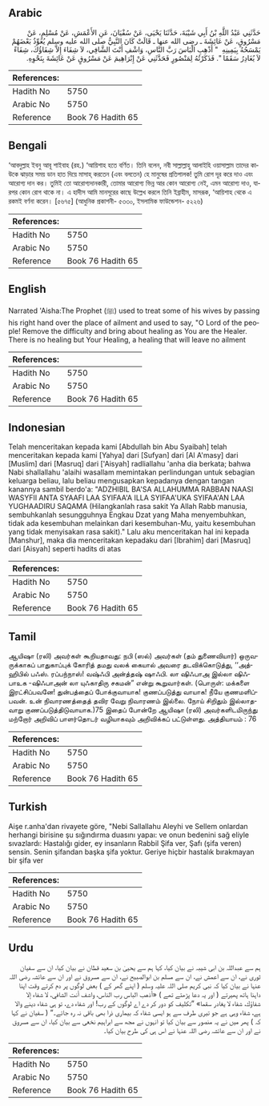 ## Arabic


<div dir="rtl" lang="ar" style={{fontSize:'larger',backgroundColor:'#f8f9fa',padding:20}}>
حَدَّثَنِي عَبْدُ اللَّهِ بْنُ أَبِي شَيْبَةَ، حَدَّثَنَا يَحْيَى، عَنْ سُفْيَانَ، عَنِ الأَعْمَشِ، عَنْ مُسْلِمٍ، عَنْ مَسْرُوقٍ، عَنْ عَائِشَةَ ـ رضى الله عنها ـ قَالَتْ كَانَ النَّبِيُّ صلى الله عليه وسلم يُعَوِّذُ بَعْضَهُمْ يَمْسَحُهُ بِيَمِينِهِ ‏ "‏ أَذْهِبِ الْبَاسَ رَبَّ النَّاسِ، وَاشْفِ أَنْتَ الشَّافِي، لاَ شِفَاءَ إِلاَّ شِفَاؤُكَ، شِفَاءً لاَ يُغَادِرُ سَقَمًا ‏"‏‏.‏ فَذَكَرْتُهُ لِمَنْصُورٍ فَحَدَّثَنِي عَنْ إِبْرَاهِيمَ عَنْ مَسْرُوقٍ عَنْ عَائِشَةَ بِنَحْوِهِ‏.‏
</div>
<div style={{backgroundColor:'#f8f9fa',padding:20, marginBottom: 10}}><table> <thead> <tr> <th>References:</th> <th></th> </tr> </thead> <tbody><tr><td>Hadith No</td><td>5750</td></tr><tr><td>Arabic No</td><td>5750</td></tr><tr><td>Reference</td><td>Book 76 Hadith 65</td></tr></tbody></table></div>

## Bengali


<div dir="ltr" lang="bn" style={{fontSize:'larger',backgroundColor:'#f8f9fa',padding:20}}>
‘আবদুল্লাহ ইবনু আবূ শাইবাহ (রহ.) ‘আয়িশাহ হতে বর্ণিত। তিনি বলেন, নবী সাল্লাল্লাহু আলাইহি ওয়াসাল্লাম তাদের কাউকে ঝাড়ার সময় ডান হাত দিয়ে মাসাহ্ করতেন (এবং বলতেন) হে মানুষের প্রতিপালক! তুমি রোগ দূর করে দাও এবং আরোগ্য দান কর। তুমিই তো আরোগ্যদানকারী, তোমার আরোগ্য ভিন্ন আর কোন আরোগ্য নেই, এমন আরোগ্য দাও, যারপর কোন রোগ থাকে না। এ হাদীস আমি মানসূরের কাছে উল্লেখ করলে তিনি ইব্রাহীম, মাসরূক, ‘আয়িশাহ থেকে এ রকমই বর্ণনা করেন। [৫৬৭৫] (আধুনিক প্রকাশনী- ৫৩৩০, ইসলামিক ফাউন্ডেশন- ৫২২৬)
</div>
<div style={{backgroundColor:'#f8f9fa',padding:20, marginBottom: 10}}><table> <thead> <tr> <th>References:</th> <th></th> </tr> </thead> <tbody><tr><td>Hadith No</td><td>5750</td></tr><tr><td>Arabic No</td><td>5750</td></tr><tr><td>Reference</td><td>Book 76 Hadith 65</td></tr></tbody></table></div>

## English


<div dir="ltr" lang="en" style={{fontSize:'larger',backgroundColor:'#f8f9fa',padding:20}}>
Narrated 'Aisha:The Prophet (ﷺ) used to treat some of his wives by passing his right hand over the place of ailment and used to say, "O Lord of the people! Remove the difficulty and bring about healing as You are the Healer. There is no healing but Your Healing, a healing that will leave no ailment
</div>
<div style={{backgroundColor:'#f8f9fa',padding:20, marginBottom: 10}}><table> <thead> <tr> <th>References:</th> <th></th> </tr> </thead> <tbody><tr><td>Hadith No</td><td>5750</td></tr><tr><td>Arabic No</td><td>5750</td></tr><tr><td>Reference</td><td>Book 76 Hadith 65</td></tr></tbody></table></div>

## Indonesian


<div dir="ltr" lang="id" style={{fontSize:'larger',backgroundColor:'#f8f9fa',padding:20}}>
Telah menceritakan kepada kami [Abdullah bin Abu Syaibah] telah menceritakan kepada kami [Yahya] dari [Sufyan] dari [Al A'masy] dari [Muslim] dari [Masruq] dari ['Aisyah] radliallahu 'anha dia berkata; bahwa Nabi shallallahu 'alaihi wasallam memintakan perlindungan untuk sebagian keluarga beliau, lalu beliau mengusapkan kepadanya dengan tangan kanannya sambil berdo'a: "ADZHIBIL BA'SA ALLAHUMMA RABBAN NAASI WASYFII ANTA SYAAFI LAA SYIFAA'A ILLA SYIFAA'UKA SYIFAA'AN LAA YUGHAADIRU SAQAMA (Hilangkanlah rasa sakit Ya Allah Rabb manusia, sembuhkanlah sesungguhnya Engkau Dzat yang Maha menyembuhkan, tidak ada kesembuhan melainkan dari kesembuhan-Mu, yaitu kesembuhan yang tidak menyisakan rasa sakit)." Lalu aku menceritakan hal ini kepada [Manshur], maka dia menceritakan kepadaku dari [Ibrahim] dari [Masruq] dari [Aisyah] seperti hadits di atas
</div>
<div style={{backgroundColor:'#f8f9fa',padding:20, marginBottom: 10}}><table> <thead> <tr> <th>References:</th> <th></th> </tr> </thead> <tbody><tr><td>Hadith No</td><td>5750</td></tr><tr><td>Arabic No</td><td>5750</td></tr><tr><td>Reference</td><td>Book 76 Hadith 65</td></tr></tbody></table></div>

## Tamil


<div dir="ltr" lang="ta" style={{fontSize:'larger',backgroundColor:'#f8f9fa',padding:20}}>
ஆயிஷா (ரலி) அவர்கள் கூறியதாவது: நபி (ஸல்) அவர்கள் (தம் துணைவியார்) ஒருவருக்காகப் பாதுகாப்புக் கோரித் தமது வலக் கையால் அவரை தடவிக்கொடுத்து, ‘‘அத்ஹிபில் பஃஸ். ரப்பந்நாஸ்! வஷ்ஃபி அன்த்தஷ் ஷாஃபி. லா ஷிஃபாஅ இல்லா ஷிஃபாஉக -ஷிஃபாஅன் லா யுஃகாதிரு சகமன்” என்று கூறுவார்கள். (பொருள்: மக்களை இரட்சிப்பவனே! துன்பத்தைப் போக்குவாயாக! குணப்படுத்து வாயாக! நீயே குணமளிப்பவன். உன் நிவாரணத்தைத் தவிர வேறு நிவாரணம் இல்லை. நோய் சிறிதும் இல்லாதவாறு குணப்படுத்திடுவாயாக.)75 இதைப் போன்றே ஆயிஷா (ரலி) அவர்களிடமிருந்து மற்றோர் அறிவிப் பாளர்தொடர் வழியாகவும் அறிவிக்கப் பட்டுள்ளது. அத்தியாயம் : 76
</div>
<div style={{backgroundColor:'#f8f9fa',padding:20, marginBottom: 10}}><table> <thead> <tr> <th>References:</th> <th></th> </tr> </thead> <tbody><tr><td>Hadith No</td><td>5750</td></tr><tr><td>Arabic No</td><td>5750</td></tr><tr><td>Reference</td><td>Book 76 Hadith 65</td></tr></tbody></table></div>

## Turkish


<div dir="ltr" lang="tr" style={{fontSize:'larger',backgroundColor:'#f8f9fa',padding:20}}>
Aişe r.anha'dan rivayete göre, "Nebi Sallallahu Aleyhi ve Sellem onlardan herhangi birisine şu sığındırma duasını yapaı: ve onun bedenini sağ eliyle sıvazlardı: Hastalığı gider, ey insanların Rabbil Şifa ver, Şafı (şifa veren) sensin. Senin şifandan başka şifa yoktur. Geriye hiçbir hastalık bırakmayan bir şifa ver
</div>
<div style={{backgroundColor:'#f8f9fa',padding:20, marginBottom: 10}}><table> <thead> <tr> <th>References:</th> <th></th> </tr> </thead> <tbody><tr><td>Hadith No</td><td>5750</td></tr><tr><td>Arabic No</td><td>5750</td></tr><tr><td>Reference</td><td>Book 76 Hadith 65</td></tr></tbody></table></div>

## Urdu


<div dir="rtl" lang="ur" style={{fontSize:'larger',backgroundColor:'#f8f9fa',padding:20}}>
ہم سے عبداللہ بن ابی شیبہ نے بیان کیا، کہا ہم سے یحییٰ بن سعید قطان نے بیان کیا، ان سے سفیان ثوری نے، ان سے اعمش نے، ان سے مسلم بن ابوالصبیح نے، ان سے مسروق نے اور ان سے عائشہ رضی اللہ عنہا نے بیان کیا کہ نبی کریم صلی اللہ علیہ وسلم ( اپنے گھر کے ) بعض لوگوں پر دم کرتے وقت اپنا داہنا ہاتھ پھیرتے ( اور یہ دعا پڑھتے تھے ) «أذهب الباس رب الناس،‏‏‏‏ ‏‏‏‏واشف أنت الشافي،‏‏‏‏ ‏‏‏‏لا شفاء إلا شفاؤك،‏‏‏‏ ‏‏‏‏شفاء لا يغادر سقما» ”تکلیف کو دور کر دے اے لوگوں کے رب! اور شفاء دے، تو ہی شفاء دینے والا ہے، شفاء وہی ہے جو تیری طرف سے ہو ایسی شفاء کہ بیماری ذرا بھی باقی نہ رہ جائے۔“ ( سفیان نے کہا کہ ) پھر میں نے یہ منصور سے بیان کیا تو انہوں نے مجھ سے ابراہیم نخعی سے بیان کیا، ان سے مسروق نے اور ان سے عائشہ رضی اللہ عنہا نے اس ہی کی طرح بیان کیا۔
</div>
<div style={{backgroundColor:'#f8f9fa',padding:20, marginBottom: 10}}><table> <thead> <tr> <th>References:</th> <th></th> </tr> </thead> <tbody><tr><td>Hadith No</td><td>5750</td></tr><tr><td>Arabic No</td><td>5750</td></tr><tr><td>Reference</td><td>Book 76 Hadith 65</td></tr></tbody></table></div>